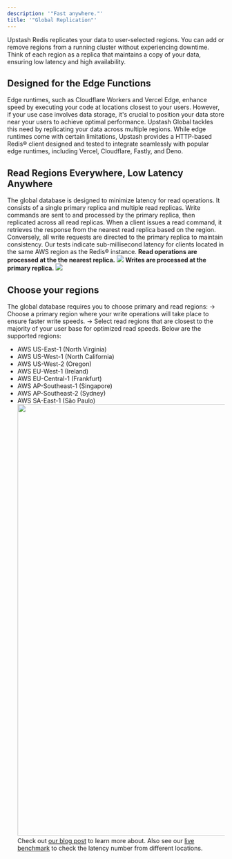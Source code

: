 ```yaml
---
description: '"Fast anywhere."'
title: '"Global Replication"'
---
```

Upstash Redis replicates your data to user-selected regions. You can add or remove regions from a running cluster without experiencing downtime. Think of each region as a replica that maintains a copy of your data, ensuring low latency and high availability.
## Designed for the Edge Functions
Edge runtimes, such as Cloudflare Workers and Vercel Edge, enhance speed by executing your code at locations closest to your users. However, if your use case involves data storage, it's crucial to position your data store near your users to achieve optimal performance. Upstash Global tackles this need by replicating your data across multiple regions. While edge runtimes come with certain limitations, Upstash provides a HTTP-based Redis® client designed and tested to integrate seamlessly with popular edge runtimes, including Vercel, Cloudflare, Fastly, and Deno.
## Read Regions Everywhere, Low Latency Anywhere
The global database is designed to minimize latency for read operations. It consists of a single primary replica and multiple read replicas. Write commands are sent to and processed by the primary replica, then replicated across all read replicas. When a client issues a read command, it retrieves the response from the nearest read replica based on the region. Conversely, all write requests are directed to the primary replica to maintain consistency.
Our tests indicate sub-millisecond latency for clients located in the same AWS region as the Redis® instance.
**Read operations are processed at the the nearest replica.**
<img src="https://upstash.com/blog/global2/reads.png" />
**Writes are processed at the primary replica.**
<img src="https://upstash.com/blog/global2/writes.png" />
## Choose your regions
The global database requires you to choose primary and read regions:
→ Choose a primary region where your write operations will take place to ensure faster write speeds.
→ Select read regions that are closest to the majority of your user base for optimized read speeds.
Below are the supported regions:
- AWS US-East-1 (North Virginia)
- AWS US-West-1 (North California)
- AWS US-West-2 (Oregon)
- AWS EU-West-1 (Ireland)
- AWS EU-Central-1 (Frankfurt)
- AWS AP-Southeast-1 (Singapore)
- AWS AP-Southeast-2 (Sydney)
- AWS SA-East-1 (São Paulo)
    <img src="/img/globaldb/map2.png" width="1000" />
Check out [our blog post](https://upstash.com/blog/global-database) to learn more about. Also see our [live benchmark](https://latency.upstash.com/) to check the latency number from different locations.
